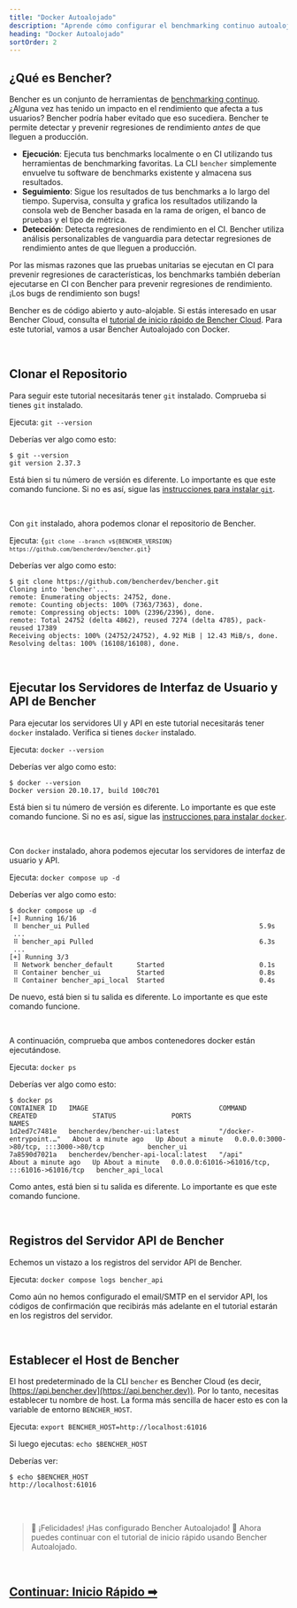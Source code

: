 ```yaml
---
title: "Docker Autoalojado"
description: "Aprende cómo configurar el benchmarking continuo autoalojado con Bencher"
heading: "Docker Autoalojado"
sortOrder: 2
---
```



## ¿Qué es Bencher?

Bencher es un conjunto de herramientas de [benchmarking continuo](/docs/es/explanation/continuous-benchmarking).
¿Alguna vez has tenido un impacto en el rendimiento que afecta a tus usuarios?
Bencher podría haber evitado que eso sucediera.
Bencher te permite detectar y prevenir regresiones de rendimiento _antes_ de que lleguen a producción.

- **Ejecución**: Ejecuta tus benchmarks localmente o en CI utilizando tus herramientas de benchmarking favoritas. La CLI `bencher` simplemente envuelve tu software de benchmarks existente y almacena sus resultados.
- **Seguimiento**: Sigue los resultados de tus benchmarks a lo largo del tiempo. Supervisa, consulta y grafica los resultados utilizando la consola web de Bencher basada en la rama de origen, el banco de pruebas y el tipo de métrica.
- **Detección**: Detecta regresiones de rendimiento en el CI. Bencher utiliza análisis personalizables de vanguardia para detectar regresiones de rendimiento antes de que lleguen a producción.

Por las mismas razones que las pruebas unitarias se ejecutan en CI para prevenir regresiones de características, los benchmarks también deberían ejecutarse en CI con Bencher para prevenir regresiones de rendimiento. ¡Los bugs de rendimiento son bugs!

Bencher es de código abierto y auto-alojable.
Si estás interesado en usar Bencher Cloud, consulta el [tutorial de inicio rápido de Bencher Cloud](/docs/es/tutorial/quick-start).
Para este tutorial, vamos a usar Bencher Autoalojado con Docker.

<br />

## Clonar el Repositorio

Para seguir este tutorial necesitarás tener `git` instalado.
Comprueba si tienes `git` instalado.

Ejecuta: `git --version`

Deberías ver algo como esto:

```
$ git --version
git version 2.37.3
```

Está bien si tu número de versión es diferente.
Lo importante es que este comando funcione.
Si no es así, sigue las [instrucciones para instalar `git`](https://git-scm.com/book/en/v2/Getting-Started-Installing-Git).

<br />

Con `git` instalado, ahora podemos clonar el repositorio de Bencher.

Ejecuta: <code>{`git clone --branch v${BENCHER_VERSION} https://github.com/bencherdev/bencher.git`}</code>

Deberías ver algo como esto:

```
$ git clone https://github.com/bencherdev/bencher.git
Cloning into 'bencher'...
remote: Enumerating objects: 24752, done.
remote: Counting objects: 100% (7363/7363), done.
remote: Compressing objects: 100% (2396/2396), done.
remote: Total 24752 (delta 4862), reused 7274 (delta 4785), pack-reused 17389
Receiving objects: 100% (24752/24752), 4.92 MiB | 12.43 MiB/s, done.
Resolving deltas: 100% (16108/16108), done.
```

<br />

## Ejecutar los Servidores de Interfaz de Usuario y API de Bencher

Para ejecutar los servidores UI y API en este tutorial necesitarás tener `docker` instalado.
Verifica si tienes `docker` instalado.

Ejecuta: `docker --version`

Deberías ver algo como esto:

```
$ docker --version
Docker version 20.10.17, build 100c701
```

Está bien si tu número de versión es diferente. Lo importante es que este comando funcione.
Si no es así, sigue las [instrucciones para instalar `docker`](https://docs.docker.com/get-docker/).

<br />

Con `docker` instalado, ahora podemos ejecutar los servidores de interfaz de usuario y API.

Ejecuta: `docker compose up -d`

Deberías ver algo como esto:

```
$ docker compose up -d
[+] Running 16/16
 ⠿ bencher_ui Pulled                                           5.9s
 ...
 ⠿ bencher_api Pulled                                          6.3s
 ...
[+] Running 3/3
 ⠿ Network bencher_default      Started                        0.1s
 ⠿ Container bencher_ui         Started                        0.8s
 ⠿ Container bencher_api_local  Started                        0.4s
```

De nuevo, está bien si tu salida es diferente. Lo importante es que este comando funcione.

<br />

A continuación, comprueba que ambos contenedores docker están ejecutándose.

Ejecuta: `docker ps`

Deberías ver algo como esto:

```
$ docker ps
CONTAINER ID   IMAGE                                 COMMAND                  CREATED              STATUS              PORTS                                           NAMES
1d2ed7c7481e   bencherdev/bencher-ui:latest          "/docker-entrypoint.…"   About a minute ago   Up About a minute   0.0.0.0:3000->80/tcp, :::3000->80/tcp           bencher_ui
7a8590d7021a   bencherdev/bencher-api-local:latest   "/api"                   About a minute ago   Up About a minute   0.0.0.0:61016->61016/tcp, :::61016->61016/tcp   bencher_api_local
```

Como antes, está bien si tu salida es diferente. Lo importante es que este comando funcione.

<br />

## Registros del Servidor API de Bencher

Echemos un vistazo a los registros del servidor API de Bencher.

Ejecuta: `docker compose logs bencher_api`

Como aún no hemos configurado el email/SMTP en el servidor API,
los códigos de confirmación que recibirás más adelante en el tutorial estarán en los registros del servidor.

<br />

## Establecer el Host de Bencher

El host predeterminado de la CLI `bencher` es Bencher Cloud (es decir, [https://api.bencher.dev](https://api.bencher.dev)).
Por lo tanto, necesitas establecer tu nombre de host. La forma más sencilla de hacer esto es con la variable de entorno `BENCHER_HOST`.

Ejecuta: `export BENCHER_HOST=http://localhost:61016`

Si luego ejecutas: `echo $BENCHER_HOST`

Deberías ver:

```
$ echo $BENCHER_HOST
http://localhost:61016
```

<br />
<br />

> 🐰 ¡Felicidades! ¡Has configurado Bencher Autoalojado! 🎉
> Ahora puedes continuar con el tutorial de inicio rápido usando Bencher Autoalojado.

<br />

<h2><a href="/docs/es/tutorial/quick-start">Continuar: Inicio Rápido ➡</a></h2>
